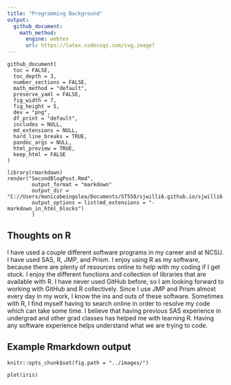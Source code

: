 ```yaml
---
title: "Programming Background"
output:
  github_document:
    math_method:
      engine: webtex
      url: https://latex.codecogs.com/svg.image?
---
```

```
github_document(
  toc = FALSE,
  toc_depth = 3,
  number_sections = FALSE,
  math_method = "default",
  preserve_yaml = FALSE,
  fig_width = 7,
  fig_height = 5,
  dev = "png",
  df_print = "default",
  includes = NULL,
  md_extensions = NULL,
  hard_line_breaks = TRUE,
  pandoc_args = NULL,
  html_preview = TRUE,
  keep_html = FALSE
)
```

```
library(rmarkdown)
render("SecondBlogPost.Rmd",
        output_format = "markdown"
        output_dir = "C://Users/monicabeingolea/Documents/ST558/sjwilli6.github.io/sjwilli6.github.io"
        output_options = list(md_extensions = "-markdown_in_html_blocks")
        )
```

## Thoughts on R

I have used a couple different software programs in my career and at NCSU. I have used SAS, R, JMP, and Prism. I enjoy using R as my software, because there are plenty of resources online to help with my coding if I get stuck. I enjoy the different functions and collection of libraries that are available with R. I have never used GitHub before, so I am looking forward to working with GitHub and R collectively. Since I use JMP and Prism almost every day in my work, I know the ins and outs of these software. Sometimes with R, I find myself having to search online in order to resolve my code which can take some time. I believe that having previous SAS experience in undergrad and other grad classes has helped me with learning R. Having any software experience helps understand what we are trying to code.

## Example Rmarkdown output
```
knitr::opts_chunk$set(fig.path = "../images/")
```

```
plot(iris)
```

